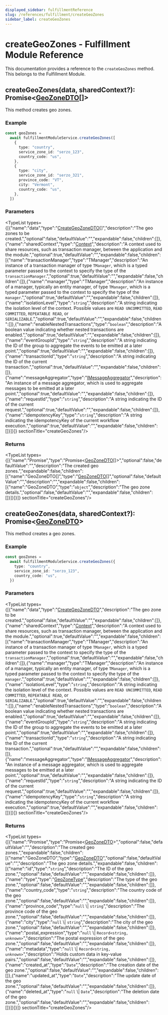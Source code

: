 ```yaml
---
displayed_sidebar: fulfillmentReference
slug: /references/fulfillment/createGeoZones
sidebar_label: createGeoZones
---
```



# createGeoZones - Fulfillment Module Reference

This documentation provides a reference to the `createGeoZones` method. This belongs to the Fulfillment Module.

## createGeoZones(data, sharedContext?): Promise&#60;[GeoZoneDTO](../../../interfaces/fulfillment.GeoZoneDTO/page.mdx)[]&#62;

This method creates geo zones.

### Example

```ts
const geoZones =
  await fulfillmentModuleService.createGeoZones([
    {
      type: "country",
      service_zone_id: "serzo_123",
      country_code: "us",
    },
    {
      type: "city",
      service_zone_id: "serzo_321",
      province_code: "VT",
      city: "Vermont",
      country_code: "us",
    },
  ])
```

### Parameters

<TypeList types={[{"name":"data","type":"[CreateGeoZoneDTO](../../../types/fulfillment.CreateGeoZoneDTO/page.mdx)[]","description":"The geo zones to be created.","optional":false,"defaultValue":"","expandable":false,"children":[]},{"name":"sharedContext","type":"[Context](../../../interfaces/fulfillment.Context/page.mdx)","description":"A context used to share resources, such as transaction manager, between the application and the module.","optional":true,"defaultValue":"","expandable":false,"children":[{"name":"transactionManager","type":"TManager","description":"An instance of a transaction manager of type `TManager`, which is a typed parameter passed to the context to specify the type of the `transactionManager`.","optional":true,"defaultValue":"","expandable":false,"children":[]},{"name":"manager","type":"TManager","description":"An instance of a manager, typically an entity manager, of type `TManager`, which is a typed parameter passed to the context to specify the type of the `manager`.","optional":true,"defaultValue":"","expandable":false,"children":[]},{"name":"isolationLevel","type":"`string`","description":"A string indicating the isolation level of the context. Possible values are `READ UNCOMMITTED`, `READ COMMITTED`, `REPEATABLE READ`, or `SERIALIZABLE`.","optional":true,"defaultValue":"","expandable":false,"children":[]},{"name":"enableNestedTransactions","type":"`boolean`","description":"A boolean value indicating whether nested transactions are enabled.","optional":true,"defaultValue":"","expandable":false,"children":[]},{"name":"eventGroupId","type":"`string`","description":"A string indicating the ID of the group to aggregate the events to be emitted at a later point.","optional":true,"defaultValue":"","expandable":false,"children":[]},{"name":"transactionId","type":"`string`","description":"A string indicating the ID of the current transaction.","optional":true,"defaultValue":"","expandable":false,"children":[]},{"name":"messageAggregator","type":"[IMessageAggregator](../../../interfaces/fulfillment.IMessageAggregator/page.mdx)","description":"An instance of a message aggregator, which is used to aggregate messages to be emitted at a later point.","optional":true,"defaultValue":"","expandable":false,"children":[]},{"name":"requestId","type":"`string`","description":"A string indicating the ID of the current request.","optional":true,"defaultValue":"","expandable":false,"children":[]},{"name":"idempotencyKey","type":"`string`","description":"A string indicating the idempotencyKey of the current workflow execution.","optional":true,"defaultValue":"","expandable":false,"children":[]}]}]}  sectionTitle="createGeoZones"/>

### Returns

<TypeList types={[{"name":"Promise","type":"Promise&#60;[GeoZoneDTO](../../../interfaces/fulfillment.GeoZoneDTO/page.mdx)[]&#62;","optional":false,"defaultValue":"","description":"The created geo zones.","expandable":false,"children":[{"name":"GeoZoneDTO[]","type":"[GeoZoneDTO](../../../interfaces/fulfillment.GeoZoneDTO/page.mdx)[]","optional":false,"defaultValue":"","description":"","expandable":false,"children":[{"name":"GeoZoneDTO","type":"`object`","description":"The geo zone details.","optional":false,"defaultValue":"","expandable":false,"children":[]}]}]}]}  sectionTitle="createGeoZones"/>

## createGeoZones(data, sharedContext?): Promise&#60;[GeoZoneDTO](../../../interfaces/fulfillment.GeoZoneDTO/page.mdx)&#62;

This method creates a geo zones.

### Example

```ts
const geoZones =
  await fulfillmentModuleService.createGeoZones({
    type: "country",
    service_zone_id: "serzo_123",
    country_code: "us",
  })
```

### Parameters

<TypeList types={[{"name":"data","type":"[CreateGeoZoneDTO](../../../types/fulfillment.CreateGeoZoneDTO/page.mdx)","description":"The geo zone to be created.","optional":false,"defaultValue":"","expandable":false,"children":[]},{"name":"sharedContext","type":"[Context](../../../interfaces/fulfillment.Context/page.mdx)","description":"A context used to share resources, such as transaction manager, between the application and the module.","optional":true,"defaultValue":"","expandable":false,"children":[{"name":"transactionManager","type":"TManager","description":"An instance of a transaction manager of type `TManager`, which is a typed parameter passed to the context to specify the type of the `transactionManager`.","optional":true,"defaultValue":"","expandable":false,"children":[]},{"name":"manager","type":"TManager","description":"An instance of a manager, typically an entity manager, of type `TManager`, which is a typed parameter passed to the context to specify the type of the `manager`.","optional":true,"defaultValue":"","expandable":false,"children":[]},{"name":"isolationLevel","type":"`string`","description":"A string indicating the isolation level of the context. Possible values are `READ UNCOMMITTED`, `READ COMMITTED`, `REPEATABLE READ`, or `SERIALIZABLE`.","optional":true,"defaultValue":"","expandable":false,"children":[]},{"name":"enableNestedTransactions","type":"`boolean`","description":"A boolean value indicating whether nested transactions are enabled.","optional":true,"defaultValue":"","expandable":false,"children":[]},{"name":"eventGroupId","type":"`string`","description":"A string indicating the ID of the group to aggregate the events to be emitted at a later point.","optional":true,"defaultValue":"","expandable":false,"children":[]},{"name":"transactionId","type":"`string`","description":"A string indicating the ID of the current transaction.","optional":true,"defaultValue":"","expandable":false,"children":[]},{"name":"messageAggregator","type":"[IMessageAggregator](../../../interfaces/fulfillment.IMessageAggregator/page.mdx)","description":"An instance of a message aggregator, which is used to aggregate messages to be emitted at a later point.","optional":true,"defaultValue":"","expandable":false,"children":[]},{"name":"requestId","type":"`string`","description":"A string indicating the ID of the current request.","optional":true,"defaultValue":"","expandable":false,"children":[]},{"name":"idempotencyKey","type":"`string`","description":"A string indicating the idempotencyKey of the current workflow execution.","optional":true,"defaultValue":"","expandable":false,"children":[]}]}]}  sectionTitle="createGeoZones"/>

### Returns

<TypeList types={[{"name":"Promise","type":"Promise&#60;[GeoZoneDTO](../../../interfaces/fulfillment.GeoZoneDTO/page.mdx)&#62;","optional":false,"defaultValue":"","description":"The created geo zones.","expandable":false,"children":[{"name":"GeoZoneDTO","type":"[GeoZoneDTO](../../../interfaces/fulfillment.GeoZoneDTO/page.mdx)","optional":false,"defaultValue":"","description":"The geo zone details.","expandable":false,"children":[{"name":"id","type":"`string`","description":"The ID of the geo zone.","optional":false,"defaultValue":"","expandable":false,"children":[]},{"name":"type","type":"[GeoZoneType](../../../types/fulfillment.GeoZoneType/page.mdx)","description":"The type of the geo zone.","optional":false,"defaultValue":"","expandable":false,"children":[]},{"name":"country_code","type":"`string`","description":"The country code of the geo zone.","optional":false,"defaultValue":"","expandable":false,"children":[]},{"name":"province_code","type":"`null` \\| `string`","description":"The province code of the geo zone.","optional":false,"defaultValue":"","expandable":false,"children":[]},{"name":"city","type":"`null` \\| `string`","description":"The city of the geo zone.","optional":false,"defaultValue":"","expandable":false,"children":[]},{"name":"postal_expression","type":"`null` \\| `Record<string, unknown>`","description":"The postal expression of the geo zone.","optional":false,"defaultValue":"","expandable":false,"children":[]},{"name":"metadata","type":"`null` \\| `Record<string, unknown>`","description":"Holds custom data in key-value pairs.","optional":false,"defaultValue":"","expandable":false,"children":[]},{"name":"created_at","type":"`Date`","description":"The creation date of the geo zone.","optional":false,"defaultValue":"","expandable":false,"children":[]},{"name":"updated_at","type":"`Date`","description":"The update date of the geo zone.","optional":false,"defaultValue":"","expandable":false,"children":[]},{"name":"deleted_at","type":"`null` \\| `Date`","description":"The deletion date of the geo zone.","optional":false,"defaultValue":"","expandable":false,"children":[]}]}]}]}  sectionTitle="createGeoZones"/>
